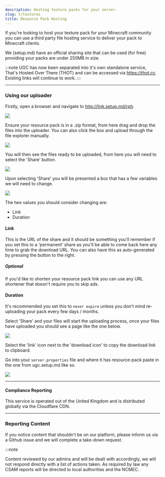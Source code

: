 ```yaml
---
description: Hosting texture packs for your server.
slug: t/textures
title: Resource Pack Hosting
---
```


If you're looking to host your texture pack for your Minecraft community you can use a third party file hosting service to deliver your pack to Minecraft clients.

We (setup.md) have an official sharing site that can be used (for free) providing your packs are under 250MB in size.

:::note
UGC has now been separated into it's own standalone service, That's Hosted Over There (THOT) and can be accessed via https://thot.cc. Existing links will continue to work.
:::

---

### Using our uploader 

Firstly, open a browser and navigate to http://link.setup.md/rph.

<img src="https://uk.thot.cc/api/shares/IzOTQ3M/files/415818da-ebe4-481d-99f6-92b167429be0?download=false"/>

Ensure your resource pack is in a .zip format, from here drag and drop the files into the uploader. You can also click the box and upload through the file explorer manually.

<img src="https://uk.thot.cc/api/shares/IzOTQ3M/files/fbcfda05-e97d-4a58-85c6-ded9622cc027?download=false"/>

You will then see the files ready to be uploaded, from here you will need to select the 'Share' button.

<img src="https://uk.thot.cc/api/shares/IzOTQ3M/files/ec7a9996-3057-4c07-a36a-a9dc64af806b?download=false"/>

Upon selecting 'Share' you will be presented a box that has a few variables we will need to change.

<img src="https://uk.thot.cc/api/shares/IzOTQ3M/files/119b3fe4-7d64-4379-83b5-adf3a0202431?download=false"/>

The two values you should consider changing are:

- Link
- Duration

#### Link

This is the URL of the share and it should be something you'll remember if you set this to a 'permanent' share as you'll be able to come back here any time to grab the download URL. You can also have this as auto-generated by pressing the button to the right.

##### Optional

If you'd like to shorten your resource pack link you can use any URL shortener that doesn't require you to skip ads.

#### Duration 

It's recommended you set this to `never expire` unless you don't mind re-uploading your pack every few days / months.

Select 'Share' and your files will start the uploading process, once your files have uploaded you should see a page like the one below.

<img src="https://uk.thot.cc/api/shares/IzOTQ3M/files/66967779-7285-4c9a-87e3-83c4ac23d4a2?download=false"/>

Select the 'link' icon next to the 'download icon' to copy the download link to clipboard.

Go into your `server.properties` file and where it has resource-pack paste in the one from ugc.setup.md like so.

<img src="https://uk.thot.cc/api/shares/IzOTQ3M/files/819bc191-f502-48e0-bfb7-40b10b6a3e17?download=false"/>

---
#### Compliance Reporting

This service is operated out of the United Kingdom and is distributed globally via the Cloudflare CDN.

---

### Reporting Content 

If you notice content that shouldn't be on our platform, please inform us via a Github issue and we will complete a take-down request.

:::note

Content reviewed by our admins and will be dealt with accordingly, we will not respond directly with a list of actions taken. As required by law any CSAM reports will be directed to local authorities and the NCMEC.
